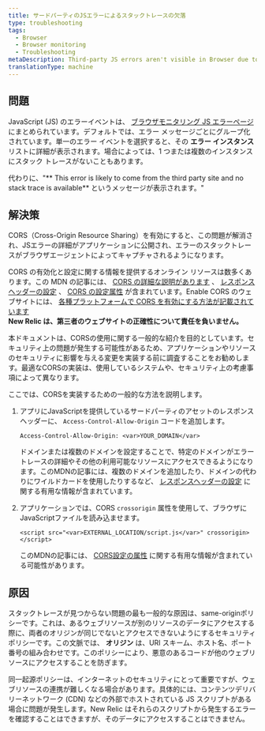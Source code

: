 ```yaml
---
title: サードパーティのJSエラーによるスタックトレースの欠落
type: troubleshooting
tags:
  - Browser
  - Browser monitoring
  - Troubleshooting
metaDescription: Third-party JS errors aren't visible in Browser due to the same origin policy. Use cross-origin resource sharing (CORS) to solve this problem.
translationType: machine
---
```


## 問題

JavaScript (JS) のエラーイベントは、 [ブラウザモニタリング JS エラーページ](/docs/browser/new-relic-browser/browser-pro-features/javascript-errors-page-examining-errors-over-time) にまとめられています。デフォルトでは、エラー メッセージごとにグループ化されています。単一のエラー イベントを選択すると、その **エラー インスタンス** リストに詳細が表示されます。場合によっては、1 つまたは複数のインスタンスにスタック トレースがないこともあります。

<Callout variant="tip">
  代わりに、"** This error is likely to come from the third party site and no stack trace is available** というメッセージが表示されます。"
</Callout>

## 解決策

CORS（Cross-Origin Resource Sharing）を有効にすると、この問題が解消され、JSエラーの詳細がアプリケーションに公開され、エラーのスタックトレースがブラウザエージェントによってキャプチャされるようになります。

CORS の有効化と設定に関する情報を提供するオンライン リソースは数多くあります。この MDN の記事には、 [CORS の詳細な説明があります](https://developer.mozilla.org/en-US/docs/Web/HTTP/CORS) 、 [レスポンス ヘッダーの設定](https://developer.mozilla.org/en-US/docs/Web/HTTP/CORS#The_HTTP_response_headers) 、 [CORS の設定属性](https://developer.mozilla.org/en-US/docs/Web/HTML/CORS_settings_attributes) が含まれています。Enable CORS のウェブサイトには、 [各種プラットフォームで CORS を有効にする方法が記載されています](http://enable-cors.org/server.html)  
**New Relic は、第三者のウェブサイトの正確性について責任を負いません。**

<Callout variant="caution">
  本ドキュメントは、CORSの使用に関する一般的な紹介を目的としています。セキュリティ上の問題が発生する可能性があるため、アプリケーションやリソースのセキュリティに影響を与える変更を実装する前に調査することをお勧めします。最適なCORSの実装は、使用しているシステムや、セキュリティ上の考慮事項によって異なります。
</Callout>

ここでは、CORSを実装するための一般的な方法を説明します。

1. アプリにJavaScriptを提供しているサードパーティのアセットのレスポンスヘッダーに、 `Access-Control-Allow-Origin` コードを追加します。

   ```
   Access-Control-Allow-Origin: <var>YOUR_DOMAIN</var>
   ```

   ドメインまたは複数のドメインを設定することで、特定のドメインがエラートレースの詳細やその他の利用可能なリソースにアクセスできるようになります。このMDNの記事には、複数のドメインを追加したり、ドメインの代わりにワイルドカードを使用したりするなど、 [レスポンスヘッダーの設定](https://developer.mozilla.org/en-US/docs/Web/HTTP/CORS#The_HTTP_response_headers) に関する有用な情報が含まれています。

2. アプリケーションでは、CORS `crossorigin` 属性を使用して、ブラウザにJavaScriptファイルを読み込ませます。

   ```
   <script src="<var>EXTERNAL_LOCATION/script.js</var>" crossorigin> </script>
   ```

   このMDNの記事には、 [CORS設定の属性](https://developer.mozilla.org/en-US/docs/Web/HTML/CORS_settings_attributes) に関する有用な情報が含まれている可能性があります。

## 原因

スタックトレースが見つからない問題の最も一般的な原因は、same-originポリシーです。これは、あるウェブリソースが別のリソースのデータにアクセスする際に、両者のオリジンが同じでないとアクセスできないようにするセキュリティポリシーです。この文脈では、 **オリジン** は、URI スキーム、ホスト名、ポート番号の組み合わせです。このポリシーにより、悪意のあるコードが他のウェブリソースにアクセスすることを防ぎます。

同一起源ポリシーは、インターネットのセキュリティにとって重要ですが、ウェブリソースの連携が難しくなる場合があります。具体的には、コンテンツデリバリーネットワーク (CDN) などの外部でホストされている JS スクリプトがある場合に問題が発生します。New Relic はそれらのスクリプトから発生するエラーを確認することはできますが、そのデータにアクセスすることはできません。